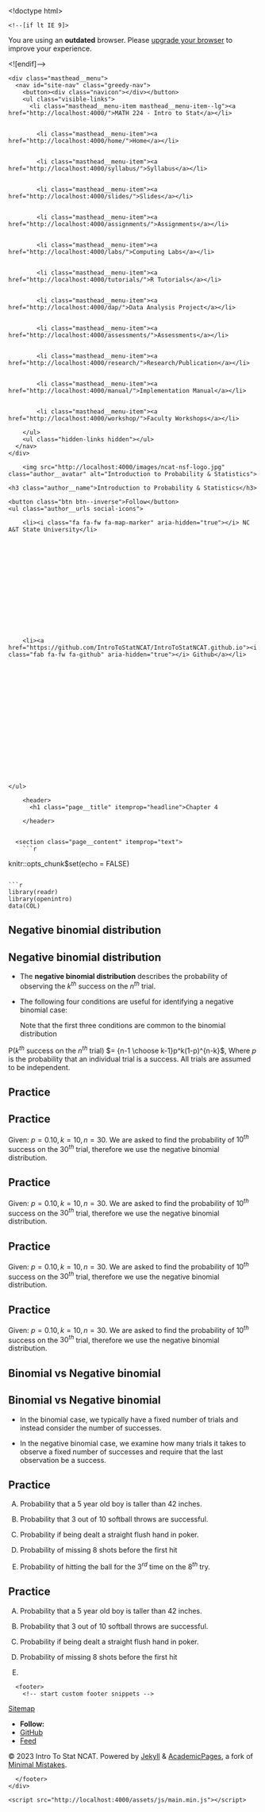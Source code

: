 

<!doctype html>
<html lang="en" class="no-js">
  <head>
    

<meta charset="utf-8">



<!-- begin SEO -->









<title>Chapter 4   MATH 224 - Intro to Stat</title>







<meta property="og:locale" content="en-US">
<meta property="og:site_name" content="MATH 224 - Intro to Stat">
<meta property="og:title" content="Chapter 4">


  <link rel="canonical" href="http://localhost:4000/files/Slides/PDFSlides/Chapter%204/Control%20Group/Section%204.4%20Negative%20Binomial%20Distribution/Section4.4-NegativeBinomialDistribution.rmd">
  <meta property="og:url" content="http://localhost:4000/files/Slides/PDFSlides/Chapter%204/Control%20Group/Section%204.4%20Negative%20Binomial%20Distribution/Section4.4-NegativeBinomialDistribution.rmd">







  

  












  <script type="application/ld+json">
    {
      "@context" : "http://schema.org",
      "@type" : "Person",
      "name" : "Intro To Stat NCAT",
      "url" : "http://localhost:4000",
      "sameAs" : null
    }
  </script>






<!-- end SEO -->


<link href="http://localhost:4000/feed.xml" type="application/atom+xml" rel="alternate" title="MATH 224 - Intro to Stat Feed">

<!-- http://t.co/dKP3o1e -->
<meta name="HandheldFriendly" content="True">
<meta name="MobileOptimized" content="320">
<meta name="viewport" content="width=device-width, initial-scale=1.0">

<script>
  document.documentElement.className = document.documentElement.className.replace(/\bno-js\b/g, '') + ' js ';
</script>

<!-- For all browsers -->
<link rel="stylesheet" href="http://localhost:4000/assets/css/main.css">

<meta http-equiv="cleartype" content="on">
    

<!-- start custom head snippets -->

<link rel="apple-touch-icon" sizes="57x57" href="http://localhost:4000/images/apple-touch-icon-57x57.png?v=M44lzPylqQ">
<link rel="apple-touch-icon" sizes="60x60" href="http://localhost:4000/images/apple-touch-icon-60x60.png?v=M44lzPylqQ">
<link rel="apple-touch-icon" sizes="72x72" href="http://localhost:4000/images/apple-touch-icon-72x72.png?v=M44lzPylqQ">
<link rel="apple-touch-icon" sizes="76x76" href="http://localhost:4000/images/apple-touch-icon-76x76.png?v=M44lzPylqQ">
<link rel="apple-touch-icon" sizes="114x114" href="http://localhost:4000/images/apple-touch-icon-114x114.png?v=M44lzPylqQ">
<link rel="apple-touch-icon" sizes="120x120" href="http://localhost:4000/images/apple-touch-icon-120x120.png?v=M44lzPylqQ">
<link rel="apple-touch-icon" sizes="144x144" href="http://localhost:4000/images/apple-touch-icon-144x144.png?v=M44lzPylqQ">
<link rel="apple-touch-icon" sizes="152x152" href="http://localhost:4000/images/apple-touch-icon-152x152.png?v=M44lzPylqQ">
<link rel="apple-touch-icon" sizes="180x180" href="http://localhost:4000/images/apple-touch-icon-180x180.png?v=M44lzPylqQ">
<link rel="icon" type="image/png" href="http://localhost:4000/images/favicon-32x32.png?v=M44lzPylqQ" sizes="32x32">
<link rel="icon" type="image/png" href="http://localhost:4000/images/android-chrome-192x192.png?v=M44lzPylqQ" sizes="192x192">
<link rel="icon" type="image/png" href="http://localhost:4000/images/favicon-96x96.png?v=M44lzPylqQ" sizes="96x96">
<link rel="icon" type="image/png" href="http://localhost:4000/images/favicon-16x16.png?v=M44lzPylqQ" sizes="16x16">
<link rel="manifest" href="http://localhost:4000/images/manifest.json?v=M44lzPylqQ">
<link rel="mask-icon" href="http://localhost:4000/images/safari-pinned-tab.svg?v=M44lzPylqQ" color="#000000">
<link rel="shortcut icon" href="/images/favicon.ico?v=M44lzPylqQ">
<meta name="msapplication-TileColor" content="#000000">
<meta name="msapplication-TileImage" content="http://localhost:4000/images/mstile-144x144.png?v=M44lzPylqQ">
<meta name="msapplication-config" content="http://localhost:4000/images/browserconfig.xml?v=M44lzPylqQ">
<meta name="theme-color" content="#ffffff">
<link rel="stylesheet" href="http://localhost:4000/assets/css/academicons.css"/>

<script type="text/x-mathjax-config"> MathJax.Hub.Config({ TeX: { equationNumbers: { autoNumber: "all" } } }); </script>
<script type="text/x-mathjax-config">
  MathJax.Hub.Config({
    tex2jax: {
      inlineMath: [ ['$','$'], ["\\(","\\)"] ],
      processEscapes: true
    }
  });
</script>
<script src='https://cdnjs.cloudflare.com/ajax/libs/mathjax/2.7.4/latest.js?config=TeX-MML-AM_CHTML' async></script>

<!-- end custom head snippets -->

  </head>

  <body>

    <!--[if lt IE 9]>
<div class="notice--danger align-center" style="margin: 0;">You are using an <strong>outdated</strong> browser. Please <a href="http://browsehappy.com/">upgrade your browser</a> to improve your experience.</div>
<![endif]-->
    

<div class="masthead">
  <div class="masthead__inner-wrap">
    <div class="masthead__menu">
      <nav id="site-nav" class="greedy-nav">
        <button><div class="navicon"></div></button>
        <ul class="visible-links">
          <li class="masthead__menu-item masthead__menu-item--lg"><a href="http://localhost:4000/">MATH 224 - Intro to Stat</a></li>
          
            
            <li class="masthead__menu-item"><a href="http://localhost:4000/home/">Home</a></li>
          
            
            <li class="masthead__menu-item"><a href="http://localhost:4000/syllabus/">Syllabus</a></li>
          
            
            <li class="masthead__menu-item"><a href="http://localhost:4000/slides/">Slides</a></li>
          
            
            <li class="masthead__menu-item"><a href="http://localhost:4000/assignments/">Assignments</a></li>
          
            
            <li class="masthead__menu-item"><a href="http://localhost:4000/labs/">Computing Labs</a></li>
          
            
            <li class="masthead__menu-item"><a href="http://localhost:4000/tutorials/">R Tutorials</a></li>
          
            
            <li class="masthead__menu-item"><a href="http://localhost:4000/dap/">Data Analysis Project</a></li>
          
            
            <li class="masthead__menu-item"><a href="http://localhost:4000/assessments/">Assessments</a></li>
          
            
            <li class="masthead__menu-item"><a href="http://localhost:4000/research/">Research/Publication</a></li>
          
            
            <li class="masthead__menu-item"><a href="http://localhost:4000/manual/">Implementation Manual</a></li>
          
            
            <li class="masthead__menu-item"><a href="http://localhost:4000/workshop/">Faculty Workshops</a></li>
          
        </ul>
        <ul class="hidden-links hidden"></ul>
      </nav>
    </div>
  </div>
</div>

    





<div id="main" role="main">
  


  <div class="sidebar sticky">
  



<div itemscope itemtype="http://schema.org/Person">

  <div class="author__avatar">
    
    	<img src="http://localhost:4000/images/ncat-nsf-logo.jpg" class="author__avatar" alt="Introduction to Probability & Statistics">
    
  </div>

  <div class="author__content">
    <h3 class="author__name">Introduction to Probability & Statistics</h3>
    
  </div>

  <div class="author__urls-wrapper">
    <button class="btn btn--inverse">Follow</button>
    <ul class="author__urls social-icons">
      
        <li><i class="fa fa-fw fa-map-marker" aria-hidden="true"></i> NC A&T State University</li>
      
      
      
      
      
       
      
      
      
      
      
      
      
      
      
        <li><a href="https://github.com/IntroToStatNCAT/IntroToStatNCAT.github.io"><i class="fab fa-fw fa-github" aria-hidden="true"></i> Github</a></li>
      
      
      
      
      
      
      
      
      
      
      
      
      
      
      
      
      
      
    </ul>
  </div>
</div>

  
  </div>


  <article class="page" itemscope itemtype="http://schema.org/CreativeWork">
    <meta itemprop="headline" content="Chapter 4">
    
    
    

    <div class="page__inner-wrap">
      
        <header>
          <h1 class="page__title" itemprop="headline">Chapter 4
</h1>
          
        
        
        
        
             
        
    
        </header>
      

      <section class="page__content" itemprop="text">
        ```r
knitr::opts_chunk$set(echo = FALSE)
```

```r
library(readr)
library(openintro)
data(COL)
```

# Negative binomial distribution

## Negative binomial distribution

- The **negative binomial distribution** describes the probability of observing the $k^{th}$ success on the $n^{th}$ trial.

- The following four conditions are useful for identifying a negative binomial case:

  \begin{enumerate}
  \item The trials are independent.
  \item Each trial outcome can be classified as a success or failure.
  \item The probability of success $(p)$ is the same for each trial.
  \item The last trial must be a success.
  \end{enumerate}
  
  Note that the first three conditions are common to the binomial distribution
  
P($k^{th}$ success on the $n^{th}$ trial) $= {n-1 \choose k-1}p^k(1-p)^{n-k}$,
Where $p$ is the probability that an individual trial is a success. All trials are assumed to be independent.

## Practice

\alert{A college student working at a psychology lab is asked to recruit 10 couples to participate in a study. She decides to stand outside the student center and ask every $5^{th}$ person leaving the building whether they are in a relationship and, if so, whether they would like to participate in the study with their significant other. Suppose the probability of finding such a person is 10\%. What is the probability that she will need to ask 30 people before she hits her goal?}

## Practice

\alert{A college student working at a psychology lab is asked to recruit 10 couples to participate in a study. She decides to stand outside the student center and ask every $5^{th}$ person leaving the building whether they are in a relationship and, if so, whether they would like to participate in the study with their significant other. Suppose the probability of finding such a person is 10\%. What is the probability that she will need to ask 30 people before she hits her goal?}

Given: $p=0.10,k=10,n=30.$ We are asked to find the probability of $10^{th}$ success on the $30^{th}$ trial, therefore we use the negative binomial distribution.

## Practice

\alert{A college student working at a psychology lab is asked to recruit 10 couples to participate in a study. She decides to stand outside the student center and ask every $5^{th}$ person leaving the building whether they are in a relationship and, if so, whether they would like to participate in the study with their significant other. Suppose the probability of finding such a person is 10\%. What is the probability that she will need to ask 30 people before she hits her goal?}

Given: $p=0.10,k=10,n=30.$ We are asked to find the probability of $10^{th}$ success on the $30^{th}$ trial, therefore we use the negative binomial distribution.

\begin{align*}
P(10^{th} \text{ success on the } 30^{th} \text{ trial}) &= {29 \choose 9} \times 0.10^10 \times 0.90^20
\end{align*}

## Practice

\alert{A college student working at a psychology lab is asked to recruit 10 couples to participate in a study. She decides to stand outside the student center and ask every $5^{th}$ person leaving the building whether they are in a relationship and, if so, whether they would like to participate in the study with their significant other. Suppose the probability of finding such a person is 10\%. What is the probability that she will need to ask 30 people before she hits her goal?}

Given: $p=0.10,k=10,n=30.$ We are asked to find the probability of $10^{th}$ success on the $30^{th}$ trial, therefore we use the negative binomial distribution.

\begin{align*}
P(10^{th} \text{ success on the } 30^{th} \text{ trial}) &= {29 \choose 9} \times 0.10^10 \times 0.90^20 \\
&= 10,015 \times 0.10^10 \times 0.90^20
\end{align*}

## Practice

\alert{A college student working at a psychology lab is asked to recruit 10 couples to participate in a study. She decides to stand outside the student center and ask every $5^{th}$ person leaving the building whether they are in a relationship and, if so, whether they would like to participate in the study with their significant other. Suppose the probability of finding such a person is 10\%. What is the probability that she will need to ask 30 people before she hits her goal?}

Given: $p=0.10,k=10,n=30.$ We are asked to find the probability of $10^{th}$ success on the $30^{th}$ trial, therefore we use the negative binomial distribution.

\begin{align*}
P(10^{th} \text{ success on the } 30^{th} \text{ trial}) &= {29 \choose 9} \times 0.10^10 \times 0.90^20 \\
&= 10,015 \times 0.10^10 \times 0.90^20 \\
&= 0.00012
\end{align*}

## Binomial vs Negative binomial

\alert{How is the negative binomial distribution different from the binomial distribution?}

## Binomial vs Negative binomial

\alert{How is the negative binomial distribution different from the binomial distribution?}

- In the binomial case, we typically have a fixed number of trials and instead consider the number of successes.

- In the negative binomial case, we examine how many trials it takes to observe a fixed number of successes and require that the last observation be a success.

## Practice

\alert{Which of the following describes a case where we would use the negative binomial distribution to calculate the desired probability?}

A) Probability that a 5 year old boy is taller than 42 inches.

B) Probability that 3 out of 10 softball throws are successful.

C) Probability if being dealt a straight flush hand in poker.

D) Probability of missing 8 shots before the first hit

E) Probability of hitting the ball for the $3^{rd}$ time on the $8^{th}$ try.

## Practice

\alert{Which of the following describes a case where we would use the negative binomial distribution to calculate the desired probability?}

A) Probability that a 5 year old boy is taller than 42 inches.

B) Probability that 3 out of 10 softball throws are successful.

C) Probability if being dealt a straight flush hand in poker.

D) Probability of missing 8 shots before the first hit

E) \alert{Probability of hitting the ball for the $3^{rd}$ time on the $8^{th}$ try.}
        
      </section>

      <footer class="page__meta">
        
        




      </footer>

      

      


    </div>

    
  </article>

  
  
</div>


    <div class="page__footer">
      <footer>
        <!-- start custom footer snippets -->
<a href="/sitemap/">Sitemap</a>
<!-- end custom footer snippets -->

        

<div class="page__footer-follow">
  <ul class="social-icons">
    
      <li><strong>Follow:</strong></li>
    
    
    
    
      <li><a href="http://github.com/IntroToStatNCAT/IntroToStatNCAT.github.io"><i class="fab fa-github" aria-hidden="true"></i> GitHub</a></li>
    
    
    <li><a href="http://localhost:4000/feed.xml"><i class="fa fa-fw fa-rss-square" aria-hidden="true"></i> Feed</a></li>
  </ul>
</div>

<div class="page__footer-copyright">&copy; 2023 Intro To Stat NCAT. Powered by <a href="http://jekyllrb.com" rel="nofollow">Jekyll</a> &amp; <a href="https://github.com/academicpages/academicpages.github.io">AcademicPages</a>, a fork of <a href="https://mademistakes.com/work/minimal-mistakes-jekyll-theme/" rel="nofollow">Minimal Mistakes</a>.</div>

      </footer>
    </div>

    <script src="http://localhost:4000/assets/js/main.min.js"></script>




  <script>
  (function(i,s,o,g,r,a,m){i['GoogleAnalyticsObject']=r;i[r]=i[r]||function(){
  (i[r].q=i[r].q||[]).push(arguments)},i[r].l=1*new Date();a=s.createElement(o),
  m=s.getElementsByTagName(o)[0];a.async=1;a.src=g;m.parentNode.insertBefore(a,m)
  })(window,document,'script','//www.google-analytics.com/analytics.js','ga');

  ga('create', '', 'auto');
  ga('send', 'pageview');
</script>






  </body>
</html>

